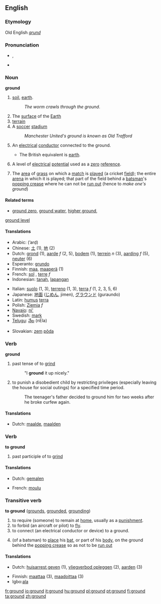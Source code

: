 ==English==

{{rank|followed|fear|evening|428|ground|understand|fine|law}}

===Etymology===
Old English ''[[grund]]''

===Pronunciation===
*{{IPA|/'gɹaʊnd/}}, {{SAMPA|/"graUnd/}}
*{{audio|en-us-ground.ogg|Audio (US)}}

===Noun===
'''ground'''  {{uncountable}}
#[[soil]], [[earth]].
#:''The worm crawls through the ground''.
#The [[surface]] of the [[Earth]]
#[[terrain]]
#A [[soccer]] [[stadium]]
#:''Manchester United's ground is known as Old Trafford''
#{{US}} An [[electrical]] [[conductor]] connected to the ground.  
#*The British equivalent is [[earth]].
#{{US}} A level of [[electrical]] [[potential]] used as a [[zero]] [[reference]].
#{{cricket}} The [[area]] of [[grass]] on which a [[match]] is [[played]] (a cricket [[field]]); the entire [[arena]] in which it is played; that part of the field behind a [[batsman]]'s [[popping crease]] where he can not be [[run out]] (hence to ''make one's ground'')

====Related terms====
*[[ground zero]], [[ground water]], [[higher ground]], 
[[ground level]]

====Translations====
{{rfc-trans}}
{{top}}
*Arabic: {{ARchar|[[ارض|أرض]]}} (’arḍ)
*Chinese: [[土 ]] (1), [[地]] (2)
*Dutch: [[grond]] {{m}} (1), [[aarde]] ''f'' (2, 5), [[bodem]] {{m}} (1), [[terrein]] ''n'' (3), [[aarding]] ''f'' (5), [[neuter]] {{m}} (6)
*Esperanto: [[grundo]]
*Finnish: [[maa]], [[maaperä]] (1)
*French: [[sol]] {{m}}, [[terre]] ''f''
*Indonesian: [[tanah]], [[lapang|lapangan]]
{{mid}}
*Italian: [[suolo]] {{m}} (1, 3), [[terreno]] {{m}} (1, 3), [[terra]] ''f'' (1, 2, 3, 5, 6)
*Japanese: [[地面]] ([[じめん]], jimen), [[グラウンド]] (guraundo)
*Latin: [[humus]] {{f}} [[terra]] {{f}}
*Polish: [[Ziemia]] ''f''
*[[Navajo]]: [[ni']]
*Swedish: [[mark]]
*[[Telugu]]: [[నేల]] (nEla)
{{bottom}}
*Slovakian: [[zem]] [[pôda]]

===Verb===
'''ground'''
# past tense of to [[grind]]
#:"I '''ground''' it up nicely."
# to punish a disobedient child by restricting privileges (especially leaving the house for social outings) for a specified time period.
#: The teenager's father decided to ground him for two weeks after he broke curfew again.

====Translations====
*Dutch: [[maalde]], [[maalden]]

===Verb===
'''to ground'''
# past participle of to [[grind]]

====Translations====
{{top}}
*Dutch: [[gemalen]]
{{mid}}
*French: [[moulu]]
{{bottom}}

===Transitive verb===
'''to ground''' ([[grounds]], [[grounded]], [[grounding]])
# to require (someone) to remain at [[home]], usually as a [[punishment]].
# to forbid (an aircraft or pilot) to [[fly]].
# to connect (an electrical conductor or device) to a ground.
#{{cricket}} (of a batsman) to [[place]] his [[bat]], or part of his [[body]], on the ground behind the [[popping crease]] so as not to be [[run out]]

====Translations====
{{top}}
*Dutch: [[huisarrest geven]] (1), [[vliegverbod opleggen]] (2), [[aarden]] (3)
{{mid}}
*Finnish: [[maattaa]] (3), [[maadoittaa]] (3)
*Igbo:[[ala]]
{{bottom}}

[[fr:ground]]
[[io:ground]]
[[it:ground]]
[[hu:ground]]
[[pl:ground]]
[[pt:ground]]
[[fi:ground]]
[[ta:ground]]
[[zh:ground]]